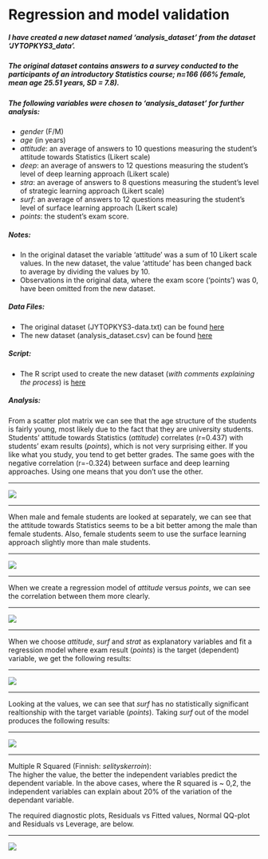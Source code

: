 # Regression and model validation

##### I have created a new dataset named 'analysis_dataset' from the dataset 'JYTOPKYS3_data'.  
##### The original dataset contains answers to a survey conducted to the participants of an introductory Statistics course; n=166 (66% female, mean age 25.51 years, SD = 7.8).
##### The following variables were chosen to 'analysis_dataset' for further analysis:

* *gender* (F/M)  
* *age* (in years)  
* *attitude*: an average of answers to 10 questions measuring the student's attitude towards Statistics (Likert scale)  
* *deep*: an average of answers to 12 questions measuring the student's level of deep learning approach (Likert scale)  
* *stra*: an average of answers to 8 questions measuring the student's level of strategic learning approach (Likert scale)  
* *surf*: an average of answers to 12 questions measuring the student's level of surface learning approach (Likert scale)  
* *points*: the student's exam score.  

  
##### Notes:
* In the original dataset the variable 'attitude' was a sum of 10 Likert scale values. In the new dataset, the value 'attitude' has been changed back to average by dividing the values by 10.  
* Observations in the original data, where the exam score ('points') was 0, have been omitted from the new dataset.  

  
##### Data Files:  
* The original dataset (JYTOPKYS3-data.txt) can be found [here](http://www.helsinki.fi/~kvehkala/JYTmooc/JYTOPKYS3-data.txt)  
* The new dataset (analysis_dataset.csv) can be found [here](https://github.com/huttusam/IODS-project/blob/master/data/analysis_dataset.csv)  

##### Script:  
* The R script used to create the new dataset (*with comments explaining the process*) is  [here](https://github.com/huttusam/IODS-project/blob/master/data/create_learning2014.R)  
  
  
  
##### Analysis:

From a scatter plot matrix we can see that the age structure of the students is fairly young, most likely due to the fact that they are university students. Students' attitude towards Statistics (*attitude*) correlates (r=0.437) with students' exam results (*points*), which is not very surprising either. If you like what you study, you tend to get better grades. The same goes with the negative correlation (r=-0.324) between surface and deep learning approaches. Using one means that you don't use the other.
  
***  

  ![](images/scatterplotmatrix.png)

***  

When male and female students are looked at separately, we can see that the attitude towards Statistics seems to be a bit better among the male than female students. Also, female students seem to use the surface learning approach slightly more than male students.

***    
  
![](images/scatterplotmatrixgender.png)  

***
  
When we create a regression model of *attitude* versus *points*, we can see the correlation between them more clearly.  

  
***

![](images/attitude-points.png)  

***

When we choose *attitude*, *surf* and *strat* as explanatory variables and fit a regression model where exam result (*points*) is the target (dependent) variable, we get the following results:

***  

![](images/table1.png)  

***  


Looking at the values, we can see that *surf* has no statistically significant realtionship with the target variable (*points*). Taking *surf* out of the model produces the following results:

***  
    
![](images/table2.png)  

***  

Multiple R Squared (Finnish: *selityskerroin*):  
The higher the value, the better the independent variables predict the dependent variable. In the above cases, where the R squared is ~ 0,2, the independent variables can explain about 20% of the variation of the dependant variable.
  
The required diagnostic plots, Residuals vs Fitted values, Normal QQ-plot and Residuals vs Leverage, are below.    

***  

![](images/diagnostic-plots.png)  




    
  
  
  